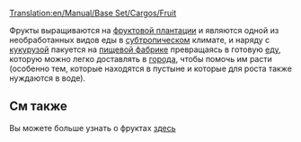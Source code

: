 [[Translation:en/Manual/Base Set/Cargos/Fruit]]

{{ru/Груз|название=Фрукты
|изображение=en/Fruit.png
|производит=[[ru/Manual/Base Set/Industries/Фруктовая плантация|Фруктовая плантация]]
|принимает=[[ru/Manual/Base Set/Industries/Пищевая фабрика|Пищевая фабрика]]
}}

Фрукты выращиваются на [[ru/Manual/Base Set/Industries/Фруктовая плантация|фруктовой плантации]] и являются одной из необработанных видов еды в [[ru/Manual/Климат#Субтропический|субтропическом]] климате, и наряду с [[ru/Manual/Base Set/Cargos/Кукуруза|кукурузой]] пакуется на [[ru/Manual/Base Set/Industries/Пищевая фабрика|пищевой фабрике]]
превращаясь в готовую [[ru/Manual/Base Set/Cargos/Еда|еду]], которую можно легко доставлять в [[ru/Manual/Город|города]], чтобы помочь им расти (особенно тем, которые находятся в пустыне и которые для роста также нуждаются в воде).

==См также==

Вы можете больше узнать о фруктах [http://ru.wikipedia.org/wiki/%D0%A4%D1%80%D1%83%D0%BA%D1%82 здесь]